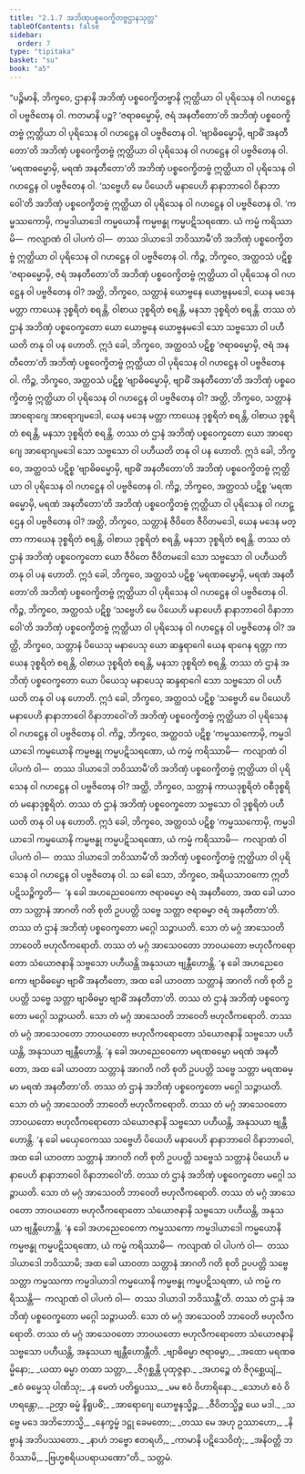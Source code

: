 ```yaml
---
title: "2.1.7 အဘိဏှပစ္စဝေက္ခိတဗ္ဗဌာနသုတ္တ"
tableOfContents: false
sidebar:
  order: 7
type: "tipitaka"
basket: "su"
book: "a5"
---
```



<DynamicBreadcrumb />

<Division number="57" book="a5" e="ch" v="16" p="63">

<Paragraph number="359" book="a5">
“ပဉ္စိမာနိ, ဘိက္ခဝေ, ဌာနာနိ အဘိဏှံ ပစ္စဝေက္ခိတဗ္ဗာနိ ဣတ္ထိယာ ဝါ ပုရိသေန ဝါ ဂဟဋ္ဌေန ဝါ ပဗ္ဗဇိတေန ဝါ. ကတမာနိ ပဉ္စ? ‘ဇရာဓမ္မောမှိ, ဇရံ အနတီတော’တိ အဘိဏှံ ပစ္စဝေက္ခိတဗ္ဗံ ဣတ္ထိယာ ဝါ ပုရိသေန ဝါ ဂဟဋ္ဌေန ဝါ ပဗ္ဗဇိတေန ဝါ. ‘ဗျာဓိဓမ္မောမှိ, ဗျာဓိံ အနတီတော’တိ အဘိဏှံ ပစ္စဝေက္ခိတဗ္ဗံ ဣတ္ထိယာ ဝါ ပုရိသေန ဝါ ဂဟဋ္ဌေန ဝါ ပဗ္ဗဇိတေန ဝါ. ‘မရဏဓမ္မောမှိ, မရဏံ အနတီတော’တိ အဘိဏှံ ပစ္စဝေက္ခိတဗ္ဗံ ဣတ္ထိယာ ဝါ ပုရိသေန ဝါ ဂဟဋ္ဌေန ဝါ ပဗ္ဗဇိတေန ဝါ. ‘သဗ္ဗေဟိ မေ ပိယေဟိ မနာပေဟိ နာနာဘာဝေါ ဝိနာဘာဝေါ’တိ အဘိဏှံ ပစ္စဝေက္ခိတဗ္ဗံ ဣတ္ထိယာ ဝါ ပုရိသေန ဝါ ဂဟဋ္ဌေန ဝါ ပဗ္ဗဇိတေန ဝါ. ‘ကမ္မဿကောမှိ, ကမ္မဒါယာဒေါ ကမ္မယောနိ ကမ္မဗန္ဓု ကမ္မပဋိသရဏော. ယံ ကမ္မံ ကရိဿာမိ—  ကလျာဏံ ဝါ ပါပကံ ဝါ—  တဿ ဒါယာဒေါ ဘဝိဿာမီ’တိ အဘိဏှံ ပစ္စဝေက္ခိတဗ္ဗံ ဣတ္ထိယာ ဝါ ပုရိသေန ဝါ ဂဟဋ္ဌေန ဝါ ပဗ္ဗဇိတေန ဝါ.
</Paragraph>

<Paragraph number="360" book="a5">
ကိဉ္စ, ဘိက္ခဝေ, အတ္ထဝသံ ပဋိစ္စ ‘ဇရာဓမ္မောမှိ, ဇရံ အနတီတော’တိ အဘိဏှံ ပစ္စဝေက္ခိတဗ္ဗံ ဣတ္ထိယာ ဝါ ပုရိသေန ဝါ ဂဟဋ္ဌေန ဝါ ပဗ္ဗဇိတေန ဝါ? အတ္ထိ, ဘိက္ခဝေ, သတ္တာနံ ယောဗ္ဗနေ ယောဗ္ဗနမဒေါ, ယေန မဒေန မတ္တာ ကာယေန ဒုစ္စရိတံ စရန္တိ, ဝါစာယ ဒုစ္စရိတံ စရန္တိ, မနသာ ဒုစ္စရိတံ စရန္တိ. တဿ တံ ဌာနံ အဘိဏှံ ပစ္စဝေက္ခတော ယော ယောဗ္ဗနေ ယောဗ္ဗနမဒေါ သော သဗ္ဗသော ဝါ ပဟီယတိ တနု ဝါ ပန ဟောတိ. ဣဒံ ခေါ, ဘိက္ခဝေ, အတ္ထဝသံ ပဋိစ္စ ‘ဇရာဓမ္မောမှိ, ဇရံ အနတီတော’တိ အဘိဏှံ ပစ္စဝေက္ခိတဗ္ဗံ ဣတ္ထိယာ ဝါ ပုရိသေန ဝါ ဂဟဋ္ဌေန ဝါ ပဗ္ဗဇိတေန ဝါ.
</Paragraph>

<Paragraph number="361" book="a5">
ကိဉ္စ, ဘိက္ခဝေ, အတ္ထဝသံ ပဋိစ္စ ‘ဗျာဓိဓမ္မောမှိ, ဗျာဓိံ အနတီတော’တိ အဘိဏှံ ပစ္စဝေက္ခိတဗ္ဗံ ဣတ္ထိယာ ဝါ ပုရိသေန ဝါ ဂဟဋ္ဌေန ဝါ ပဗ္ဗဇိတေန ဝါ? အတ္ထိ, ဘိက္ခဝေ, သတ္တာနံ အာရောဂျေ အာရောဂျမဒေါ, ယေန မဒေန မတ္တာ ကာယေန ဒုစ္စရိတံ စရန္တိ, ဝါစာယ ဒုစ္စရိတံ စရန္တိ, မနသာ ဒုစ္စရိတံ စရန္တိ. တဿ တံ ဌာနံ အဘိဏှံ ပစ္စဝေက္ခတော ယော အာရောဂျေ အာရောဂျမဒေါ သော သဗ္ဗသော ဝါ ပဟီယတိ တနု ဝါ ပန ဟောတိ. ဣဒံ ခေါ, ဘိက္ခဝေ, အတ္ထဝသံ ပဋိစ္စ ‘ဗျာဓိဓမ္မောမှိ, ဗျာဓိံ အနတီတော’တိ အဘိဏှံ ပစ္စဝေက္ခိတဗ္ဗံ ဣတ္ထိယာ ဝါ ပုရိသေန ဝါ ဂဟဋ္ဌေန ဝါ ပဗ္ဗဇိတေန ဝါ.
</Paragraph>

<Paragraph number="362" book="a5">
ကိဉ္စ, ဘိက္ခဝေ, အတ္ထဝသံ ပဋိစ္စ ‘မရဏဓမ္မောမှိ, မရဏံ အနတီတော’တိ အဘိဏှံ ပစ္စဝေက္ခိတဗ္ဗံ ဣတ္ထိယာ ဝါ ပုရိသေန ဝါ ဂဟဋ္ဌေန ဝါ ပဗ္ဗဇိတေန ဝါ? အတ္ထိ, ဘိက္ခဝေ, သတ္တာနံ ဇီဝိတေ ဇီဝိတမဒေါ, ယေန မဒေန မတ္တာ ကာယေန ဒုစ္စရိတံ စရန္တိ, ဝါစာယ ဒုစ္စရိတံ စရန္တိ, မနသာ ဒုစ္စရိတံ စရန္တိ. တဿ တံ ဌာနံ အဘိဏှံ ပစ္စဝေက္ခတော ယော ဇီဝိတေ ဇီဝိတမဒေါ သော သဗ္ဗသော ဝါ ပဟီယတိ တနု ဝါ ပန ဟောတိ. ဣဒံ ခေါ, ဘိက္ခဝေ, အတ္ထဝသံ ပဋိစ္စ ‘မရဏဓမ္မောမှိ, မရဏံ အနတီတော’တိ အဘိဏှံ ပစ္စဝေက္ခိတဗ္ဗံ ဣတ္ထိယာ ဝါ ပုရိသေန ဝါ ဂဟဋ္ဌေန ဝါ ပဗ္ဗဇိတေန ဝါ.
</Paragraph>

<Paragraph number="363" book="a5">
ကိဉ္စ, ဘိက္ခဝေ, အတ္ထဝသံ ပဋိစ္စ ‘သဗ္ဗေဟိ မေ ပိယေဟိ မနာပေဟိ နာနာဘာဝေါ ဝိနာဘာဝေါ’တိ အဘိဏှံ ပစ္စဝေက္ခိတဗ္ဗံ ဣတ္ထိယာ ဝါ ပုရိသေန ဝါ ဂဟဋ္ဌေန ဝါ ပဗ္ဗဇိတေန ဝါ? အတ္ထိ, ဘိက္ခဝေ, သတ္တာနံ ပိယေသု မနာပေသု ယော ဆန္ဒရာဂေါ ယေန ရာဂေန ရတ္တာ ကာယေန ဒုစ္စရိတံ စရန္တိ, ဝါစာယ ဒုစ္စရိတံ စရန္တိ, မနသာ ဒုစ္စရိတံ စရန္တိ. တဿ တံ ဌာနံ အဘိဏှံ ပစ္စဝေက္ခတော ယော ပိယေသု မနာပေသု ဆန္ဒရာဂေါ သော သဗ္ဗသော ဝါ ပဟီယတိ တနု ဝါ ပန ဟောတိ. ဣဒံ ခေါ, ဘိက္ခဝေ, အတ္ထဝသံ ပဋိစ္စ ‘သဗ္ဗေဟိ မေ ပိယေဟိ မနာပေဟိ နာနာဘာဝေါ ဝိနာဘာဝေါ’တိ အဘိဏှံ ပစ္စဝေက္ခိတဗ္ဗံ ဣတ္ထိယာ ဝါ ပုရိသေန ဝါ ဂဟဋ္ဌေန ဝါ ပဗ္ဗဇိတေန ဝါ.
</Paragraph>

<Paragraph number="364" book="a5">
ကိဉ္စ, ဘိက္ခဝေ, အတ္ထဝသံ ပဋိစ္စ ‘ကမ္မဿကောမှိ, ကမ္မဒါယာဒေါ ကမ္မယောနိ ကမ္မဗန္ဓု ကမ္မပဋိသရဏော, ယံ ကမ္မံ ကရိဿာမိ—  ကလျာဏံ ဝါ ပါပကံ ဝါ—  တဿ ဒါယာဒေါ ဘဝိဿာမီ’တိ အဘိဏှံ ပစ္စဝေက္ခိတဗ္ဗံ ဣတ္ထိယာ ဝါ ပုရိသေန ဝါ ဂဟဋ္ဌေန ဝါ ပဗ္ဗဇိတေန ဝါ? အတ္ထိ, ဘိက္ခဝေ, သတ္တာနံ ကာယဒုစ္စရိတံ ဝစီဒုစ္စရိတံ မနောဒုစ္စရိတံ. တဿ တံ ဌာနံ အဘိဏှံ ပစ္စဝေက္ခတော သဗ္ဗသော ဝါ ဒုစ္စရိတံ ပဟီယတိ တနု ဝါ ပန ဟောတိ. ဣဒံ ခေါ, ဘိက္ခဝေ, အတ္ထဝသံ ပဋိစ္စ ‘ကမ္မဿကောမှိ, ကမ္မဒါယာဒေါ ကမ္မယောနိ ကမ္မဗန္ဓု ကမ္မပဋိသရဏော, ယံ ကမ္မံ ကရိဿာမိ—  ကလျာဏံ ဝါ ပါပကံ ဝါ—  တဿ ဒါယာဒေါ ဘဝိဿာမီ’တိ အဘိဏှံ ပစ္စဝေက္ခိတဗ္ဗံ ဣတ္ထိယာ ဝါ ပုရိသေန ဝါ ဂဟဋ္ဌေန ဝါ ပဗ္ဗဇိတေန ဝါ.
</Paragraph>

<Paragraph number="365" book="a5">
သ ခေါ သော, ဘိက္ခဝေ, အရိယသာဝကော ဣတိ ပဋိသဉ္စိက္ခတိ—  ‘န ခေါ အဟညေဝေကော ဇရာဓမ္မော ဇရံ အနတီတော, အထ ခေါ ယာဝတာ သတ္တာနံ အာဂတိ ဂတိ စုတိ ဥပပတ္တိ သဗ္ဗေ သတ္တာ ဇရာဓမ္မာ ဇရံ အနတီတာ’တိ. တဿ တံ ဌာနံ အဘိဏှံ ပစ္စဝေက္ခတော မဂ္ဂေါ သဉ္ဇာယတိ. သော တံ မဂ္ဂံ အာသေဝတိ ဘာဝေတိ ဗဟုလီကရောတိ. တဿ တံ မဂ္ဂံ အာသေဝတော ဘာဝယတော ဗဟုလီကရောတော သံယောဇနာနိ သဗ္ဗသော ပဟီယန္တိ အနုသယာ ဗျန္တီဟောန္တိ.
</Paragraph>

<Paragraph number="366" book="a5">
‘န ခေါ အဟညေဝေကော ဗျာဓိဓမ္မော ဗျာဓိံ အနတီတော, အထ ခေါ ယာဝတာ သတ္တာနံ အာဂတိ ဂတိ စုတိ ဥပပတ္တိ သဗ္ဗေ သတ္တာ ဗျာဓိဓမ္မာ ဗျာဓိံ အနတီတာ’တိ. တဿ တံ ဌာနံ အဘိဏှံ ပစ္စဝေက္ခတော မဂ္ဂေါ သဉ္ဇာယတိ. သော တံ မဂ္ဂံ အာသေဝတိ ဘာဝေတိ ဗဟုလီကရောတိ. တဿ တံ မဂ္ဂံ အာသေဝတော ဘာဝယတော ဗဟုလီကရောတော သံယောဇနာနိ သဗ္ဗသော ပဟီယန္တိ, အနုသယာ ဗျန္တီဟောန္တိ.
</Paragraph>

<Paragraph number="367" book="a5">
‘န ခေါ အဟညေဝေကော မရဏဓမ္မော မရဏံ အနတီတော, အထ ခေါ ယာဝတာ သတ္တာနံ အာဂတိ ဂတိ စုတိ ဥပပတ္တိ သဗ္ဗေ သတ္တာ မရဏဓမ္မာ မရဏံ အနတီတာ’တိ. တဿ တံ ဌာနံ အဘိဏှံ ပစ္စဝေက္ခတော မဂ္ဂေါ သဉ္ဇာယတိ. သော တံ မဂ္ဂံ အာသေဝတိ ဘာဝေတိ ဗဟုလီကရောတိ. တဿ တံ မဂ္ဂံ အာသေဝတော ဘာဝယတော ဗဟုလီကရောတော သံယောဇနာနိ သဗ္ဗသော ပဟီယန္တိ, အနုသယာ ဗျန္တီဟောန္တိ.
</Paragraph>

<Paragraph number="368" book="a5">
‘န ခေါ မယှေဝေကဿ သဗ္ဗေဟိ ပိယေဟိ မနာပေဟိ နာနာဘာဝေါ ဝိနာဘာဝေါ, အထ ခေါ ယာဝတာ သတ္တာနံ အာဂတိ ဂတိ စုတိ ဥပပတ္တိ သဗ္ဗေသံ သတ္တာနံ ပိယေဟိ မနာပေဟိ နာနာဘာဝေါ ဝိနာဘာဝေါ’တိ. တဿ တံ ဌာနံ အဘိဏှံ ပစ္စဝေက္ခတော မဂ္ဂေါ သဉ္ဇာယတိ. သော တံ မဂ္ဂံ အာသေဝတိ ဘာဝေတိ ဗဟုလီကရောတိ. တဿ တံ မဂ္ဂံ အာသေဝတော ဘာဝယတော ဗဟုလီကရောတော သံယောဇနာနိ သဗ္ဗသော ပဟီယန္တိ, အနုသယာ ဗျန္တီဟောန္တိ.
</Paragraph>

<Paragraph number="369" book="a5">
‘န ခေါ အဟညေဝေကော ကမ္မဿကော ကမ္မဒါယာဒေါ ကမ္မယောနိ ကမ္မဗန္ဓု ကမ္မပဋိသရဏော, ယံ ကမ္မံ ကရိဿာမိ—  ကလျာဏံ ဝါ ပါပကံ ဝါ—  တဿ ဒါယာဒေါ ဘဝိဿာမိ; အထ ခေါ ယာဝတာ သတ္တာနံ အာဂတိ ဂတိ စုတိ ဥပပတ္တိ သဗ္ဗေ သတ္တာ ကမ္မဿကာ ကမ္မဒါယာဒါ ကမ္မယောနိ ကမ္မဗန္ဓု ကမ္မပဋိသရဏာ, ယံ ကမ္မံ ကရိဿန္တိ—  ကလျာဏံ ဝါ ပါပကံ ဝါ—  တဿ ဒါယာဒါ ဘဝိဿန္တီ’တိ. တဿ တံ ဌာနံ အဘိဏှံ ပစ္စဝေက္ခတော မဂ္ဂေါ သဉ္ဇာယတိ. သော တံ မဂ္ဂံ အာသေဝတိ ဘာဝေတိ ဗဟုလီကရောတိ. တဿ တံ မဂ္ဂံ အာသေဝတော ဘာဝယတော ဗဟုလီကရောတော သံယောဇနာနိ သဗ္ဗသော ပဟီယန္တိ, အနုသယာ ဗျန္တီဟောန္တီတိ.
</Paragraph>

<Paragraph number="370" type="verses" book="a5">
_ဗျာဓိဓမ္မာ ဇရာဓမ္မာ,_  
_အထော မရဏဓမ္မိနော;_  
_ယထာ ဓမ္မာ တထာ သတ္တာ,_  
_ဇိဂုစ္ဆန္တိ ပုထုဇ္ဇနာ._  

</Paragraph>

<Paragraph number="371" type="verses" book="a5">
_အဟဉ္စေ တံ ဇိဂုစ္ဆေယျံ,_  
_ဧဝံ ဓမ္မေသု ပါဏိသု;_  
_န မေတံ ပတိရူပဿ,_  
_မမ ဧဝံ ဝိဟာရိနော._  

</Paragraph>

<Paragraph number="372" type="verses" book="a5">
_သောဟံ ဧဝံ ဝိဟရန္တော,_  
_ဉတွာ ဓမ္မံ နိရူပဓိံ;_  
_အာရောဂျေ ယောဗ္ဗနသ္မိဉ္စ,_  
_ဇီဝိတသ္မိဉ္စ ယေ မဒါ._  

</Paragraph>

<Paragraph number="373" type="verses" book="a5">
_သဗ္ဗေ မဒေ အဘိဘောသ္မိ,_  
_နေက္ခမ္မံ ဒဋ္ဌု ခေမတော;_  
_တဿ မေ အဟု ဥဿာဟော,_  
_နိဗ္ဗာနံ အဘိပဿတော._  

</Paragraph>

<Paragraph number="374" type="verses" book="a5">
_နာဟံ ဘဗ္ဗော ဧတရဟိ,_  
_ကာမာနိ ပဋိသေဝိတုံ;_  
_အနိဝတ္တိ ဘဝိဿာမိ,_  
_ဗြဟ္မစရိယပရာယဏော”တိ._  


</Paragraph>
</Division>

<Paragraph number="375" type="center" book="a5">
သတ္တမံ.
</Paragraph>